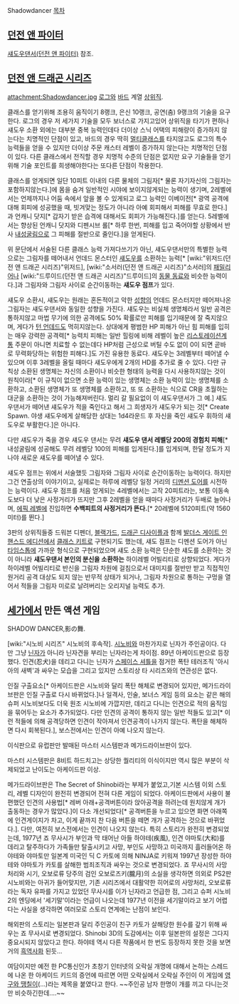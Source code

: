Shadowdancer
[[목차]]
== [[던전 앤 파이터]] ==
[[섀도우댄서(던전 앤 파이터)]] 참조.

== [[던전 앤 드래곤 시리즈]] ==
attachment:Shadowdancer.jpg
[[로그]]와 [[바드]] 계열 [[상위직]].

클래스를 얻기위해 조용히 움직이기 8랭크, 은신 10랭크, 공연(춤) 9랭크의 기술을 요구한다. 로그의 경우 저 세가지 기술을 모두 보너스로 가지고있어 상위직을 타기가 편하나 섀도우 소환 외에는 대부분 중복 능력인데다 더이상 스닉 어택의 피해량이 증가하지 않는다는 치명적인 단점이 있고, 바드의 경우 딱히 [[멀티클래스]]를 타지않고도 로그의 특수능력들을 얻을 수 있지만 더이상 주문 캐스터 레벨이 증가하지 않는다는 치명적인 단점이 있다. 다른 클래스에서 전직할 경우 치명적 수준의 단점은 없지만 요구 기술들을 얻기위해 기술 포인트를 희생해야한다는 또다른 단점이 작용한다.

클래스를 얻게되면 일단 10피트 이내의 다른 물체의 그림자[* 물론 자기자신의 그림자는 포함하지않는다.]에 몸을 숨겨 일반적인 시야에 보이지않게되는 능력이 생기며, 2레벨에서는 언제까지나 어둠 속에서 앞을 볼 수 있게되고 로그 능력인 이베이전[* 광역 공격에 대해 회피에 성공했을 때, 빗겨맞는 정도가 아니라 아예 회피해서 피해를 무효로 한다.]과 언캐니 닷지[* 갑자기 받은 습격에 대해서도 회피가 가능해진다.]를 얻는다. 5레벨에서는 향상된 언캐니 닷지와 디펜시브 롤[* 하루 한번, 피해를 입고 죽어야할 상황에서 반사 [[내성굴림]]으로 그 피해를 절반으로 줄인다.]을 얻게된다.

위 문단에서 서술된 다른 클래스 능력 가져다쓰기가 아닌, 섀도우댄서만의 특별한 능력으로는 그림자를 떼어내서 언데드 몬스터인 [[섀도우]]를 소환하는 능력[* [wiki:"위저드(던전 앤 드래곤 시리즈)"위저드], [wiki:"소서러(던전 앤 드래곤 시리즈)"소서러]의 [[패밀리어]]나 [wiki:"드루이드(던전 앤 드래곤 시리즈)"드루이드]의 [[동물 동료]]와 비슷한 능력이다.]과 그림자와 그림자 사이로 순간이동하는 '''섀도우 점프'''가 있다.

섀도우 소환시, 섀도우는 원래는 혼돈적이고 악한 [[성향]]의 언데드 몬스터지만 떼어져나온 그림자는 섀도우댄서와 동일한 성향을 가진다. 섀도우는 비실체 생명체라서 일반 공격은 통하지않고 마법 무기에 의한 공격에도 50% 확률로만 피해를 입기때문에 잘 죽지않으며, 게다가 [[턴 언데드]]도 먹히지않는다. 상대에게 평범한 HP 피해가 아닌 힘 피해를 입히는 매우 강력한 공격력[* 능력치 피해는 일반 힐링에 비해 레벨이 높은 [[리스토레이션]]계통 주문이 아니면 치료할 수 없는데다 HP처럼 근성으로 버틸 수도 없이 0이 되면 곧바로 무력화당하는 위험한 피해다.]도 가진 유용한 동료다. 섀도우는 3레벨부터 떼어낼 수 있으며 이후 3레벨을 올릴 때마다 섀도우에게 2개의 HD를 추가로 줄 수 있다. 다만 규칙상 소환된 생명체는 자신의 소환이나 비슷한 형태의 능력을 다시 사용하지않는 것이 원칙이라[* 이 규칙이 없으면 소환 능력이 있는 생명체는 소환 능력이 있는 생명체를 소환하고, 소환된 생명체가 또 생명체를 소환하고, 또 또 소환하는 식으로 CR을 초월하는 대군을 소환하는 것이 가능해져버린다. 멀리 갈 필요없이 이 섀도우댄서가 그 예.] 섀도우댄서가 떼어낸 섀도우가 적을 죽인다고 해서 그 희생자가 섀도우가 되는 것[* Create Spawn. 야생 섀도우에게 살해당한 상대는 1d4라운드 후 자신을 죽인 섀도우 휘하의 섀도우로 부활한다.]은 아니다.

다만 섀도우가 죽을 경우 섀도우 댄서는 무려 '''섀도우 댄서 레벨당 200의 경험치 피해'''[* 내성굴림에 성공해도 무려 레벨당 100의 피해를 입게된다.]를 입게되며, 한달 정도가 지나야 새로운 섀도우를 떼어낼 수 있다.

섀도우 점프는 위에서 서술했듯 그림자와 그림자 사이로 순간이동하는 능력이다. 하지만 그건 연출상의 이야기이고, 실제로는 하루에 레벨당 일정 거리의 [[디멘션 도어]]를 시전하는 능력이다. 섀도우 점프를 처음 얻게되는 4레벨에서는 고작 20피트라는, 보통 이동속도보다 더 낮은 사정거리가 뜨지만 그후 2레벨을 얻을 때마다 사정거리가 두배로 늘어나며, [[에픽 레벨]]에 진입하면 '''수백피트의 사정거리가 뜬다.'''[* 20레벨에 5120피트(약 1560미터)를 뛴다.]

3판의 상위직들중 드워븐 디펜더, [[블랙가드]], [[드래곤 디사이플]]과 함께 [[발더스 게이트 시리즈|발더스 게이트 인핸스드 에디션]]에서 [[클래스 키트]]로 구현되기도 했는데, 섀도 점프는 디멘션 도어가 아닌 [[타임스톱]]에 가까운 형식으로 구현되었으며 섀도 소환 능력은 단순한 섀도를 소환하는 것이 아니라 '''섀도우댄서 본인의 분신을 소환하는''' 하이레벨 어빌리티로 상향되었다. 게다가 하이레벨 어빌리티로 반신을 그림자 차원에 걸침으로서 대미지를 절반만 받고 직접적인 원거리 공격 대상도 되지 않는 반무적 상태가 되거나, 그림자 차원으로 통하는 구멍을 열어서 적들을 그림자 미로로 날려버리는 오리지널 능력도 추가.
== [[세가]]에서 만든 액션 게임 ==
{{{#!html
<iframe width="560" height="315" src="http://www.youtube.com/embed/v96_aznCn_4" frameborder="0" allowfullscreen></iframe>
}}}
SHADOW DANCER,影の舞.

[wiki:"시노비 시리즈" 시노비의 후속작]. [[시노비]]와 마찬가지로 닌자가 주인공이다. 다만 그냥 [[닌자]]가 아니라 닌자견을 부리는 닌자라는게 차이점. 89년 아케이드판으로 등장했다. 인견(忍犬)을 데리고 다니는 닌자가 [[스페이스 셔틀]]을 점거한 폭탄 테러조직 '아시아의 새벽'과 싸우는 모습을 그리고 있지만 스토리상 타 시리즈와의 연관성은 없다.

인질 구출요소[* 아케이드판은 시노비와 달리 폭탄 해체로 변경되어 있지만, 메가드라이브판은 인질 구출로 다시 바뀌었다.]나 일격사, 인술, 보너스 게임 등의 요소는 같은 해의 슈퍼 시노비보다도 더욱 원조 시노비에 가깝지만, 데리고 다니는 인견으로 적의 움직임을 묶어두는 요소가 추가되었다. 다만 인견의 공격이 통하지 않는 일반 적들도 있고[* 이런 적들에 의해 공격당하면 인견이 작아져서 인견공격이 나가지 않는다. 폭탄을 해체하면 다시 회복된다.], 보스전에서는 인견이 아예 나오지 않는다.

이식판으로 유럽판만 발매된 마스터 시스템판과 메가드라이브판이 있다.

마스터 시스템판은 8비트 하드치고는 상당한 퀄리티의 이식이지만 역시 많은 부분이 삭제되었고 난이도는 아케이드판 이상.

메가드라이브판은 The Secret of Shinobi라는 부제가 붙었고,기본 시스템 이외 스토리, 레벨 디자인이 완전히 변경되어 전혀 다른 게임이 되었다. 아케이드판에서 사용이 불편했던 인견의 사용법[* 레버 아래+공격버튼이라 앉아공격을 하려는데 원치않게 개가 출동하는 경우가 많았다.]이 다소 개선되었다[* 공격버튼을 누르고 있으면 화면 아래쪽에 인견게이지가 차고, 이게 끝까지 찬 다음 버튼을 떼면 개가 공격하는 것으로 바뀌었다.]. 다만, 여전히 보스전에서는 인견이 나오지 않는다. 특히 스토리가 완전히 변경되었는데, 1977년 죠 무사시가 부인과 막 태어난 아들 하야테(疾風), 인견 야마토(大和)를 데리고 탈주하다가 가족들만 탈출시키고 사망, 부인도 사망하고 미국까지 흘러들어온 하야테와 야마토만 일본계 미국인 딕 C 카토에 의해 NINJA로 키워져 1997년 장성한 하야테와 야마토가 카토를 살해한 범죄조직과 싸우는 것으로 변경되었다. 죠 무사시의 사망처리와 시기, 오보로류 당주의 검인 오보로즈키(朧月)의 소실을 생각하면 의외로 PS2판 시노비와는 아귀가 들어맞지만, 기존 시리즈에서 대활약한 히어로의 사망처리, 오보로류라는 독자 유파를 가지고 있었던 무사시를 이가 닌자라고 언급한 점, 그리고 슈퍼 시노비 2의 엔딩에서 '세기말'이라는 언급이 나오는데 1977년 이전을 세기말이라고 보기 어렵다는 사실을 생각하면 여러모로 스토리 연계에는 난점이 보인다.

해외판의 스토리는 일본판과 달리 주인공이 친구 카토가 살해당한 원수를 갚기 위해 싸우는 죠 무사시로 변경되었다. Shinobi 3D의 도감에서는 이후 일본판의 설정은 그다지 중요시되지 않았다고 한다. 하야테 역시 다른 작품에서 한 번도 등장하지 못한 것을 보면 거의 [[흑역사]]화 된듯...

여담이지만 예전 한 PC통신인가 초창기 인터넷의 오락실 개명에 대해서 논하는 스레드에 나온 한 아케이드 키드의 증언에 따르면 어떤 오락실에서 오락실 주인이 이 게임에 [[영구와 땡칠이]](...)라는 제목을 붙였다고 한다. ~~주인공 남자 한명이 개를 끼고 다니는것만 비슷하긴한데....~~
